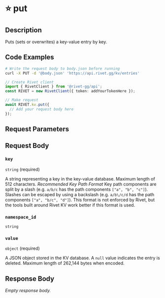 

# ⭐️ put

<ExperimentalFeature />

## Description

Puts (sets or overwrites) a key-value entry by key.


## Code Examples

<CodeGroup title='Request' tag='PUT' label='https://api.rivet.gg/kv/entries'>

```bash {{ "title": "cURL" }}
# Write the request body to body.json before running
curl -X PUT -d '@body.json' 'https://api.rivet.gg/kv/entries'
```

```ts
// Create Rivet client
import { RivetClient } from '@rivet-gg/api';
const RIVET = new RivetClient({ token: addYourTokenHere });

// Make request
await RIVET.kv.put({
  // Add your request body here
});
```

</CodeGroup>


## Request Parameters


## Request Body

### `key`

`string` (required)

A string representing a key in the key-value database.
Maximum length of 512 characters.
_Recommended Key Path Format_
Key path components are split by a slash (e.g. `a/b/c` has the path components `["a", "b", "c"]`). Slashes can be escaped by using a backslash (e.g. `a/b\/c/d` has the path components `["a", "b/c", "d"]`).
This format is not enforced by Rivet, but the tools built around Rivet KV work better if this format is used.

### `namespace_id`

`string`

### `value`

`object` (required)

A JSON object stored in the KV database.
A `null` value indicates the entry is deleted.
Maximum length of 262,144 bytes when encoded.




## Response Body

_Empty response body._
